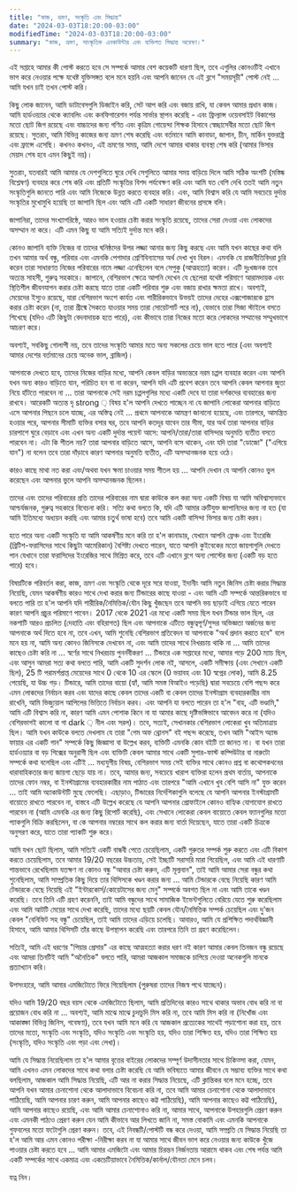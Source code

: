 ```yaml
---
title: "কাজ, ভ্রমণ, সংস্কৃতি এবং সিদ্ধান্ত"
date: "2024-03-03T18:20:00-03:00"
modifiedTime: "2024-03-03T18:20:00-03:00"
summary: "কাজ, ভ্রমণ, সাংস্কৃতিক এনকাউন্টার এবং ব্যক্তিগত সিদ্ধান্ত অন্বেষণ।"
---
```


এই সপ্তাহে আমার কী পোস্ট করতে হবে সে সম্পর্কে আমার বেশ কয়েকটি ধারণা ছিল, তবে এগুলির কোনওটিই এখানে ভাগ করে নেওয়ার পক্ষে যথেষ্ট যুক্তিসঙ্গত বলে মনে হয়নি এবং আপনি জানেন যে এই ব্লগে "সময়সূচী" পোস্ট নেই ... আমি যখন চাই তখন পোস্ট করি।

কিছু লোক জানেন, আমি ডাটাবেসগুলি ডিজাইন করি, সেট আপ করি এবং বজায় রাখি, যা কেবল আমার প্রধান কাজ। আমি হার্ডওয়্যার থেকে ক্যাবলিং এবং কনফিগারেশন পর্যন্ত সার্ভার স্থাপন করেছি - এবং ফ্রিল্যান্স ওয়েবসাইট বিকাশের মতো ছোট জিগ রয়েছে এবং বাচ্চাদের জন্য গণিত এবং কৃত্রিম গোয়েন্দা শিক্ষক হিসাবে স্বেচ্ছাসেবীর মতো ছোট জিগ রয়েছে। সুতরাং, আমি বিভিন্ন কাজের জন্য ভ্রমণ শেষ করেছি এবং বর্তমানে আমি কানাডা, জাপান, চীন, মার্কিন যুক্তরাষ্ট্র এবং ফ্রান্সে এসেছি। কখনও কখনও, এই ভ্রমণের সময়, আমি দেশে আমার থাকার ব্যবস্থা শেষ করি (আমার ভিসার মেয়াদ শেষ হবে এমন কিছুই নয়)।

সুতরাং, যতবারই আমি আমার যে দেশগুলিতে ঘুরে দেখি সেগুলিতে আমার সময় বাড়িয়ে দিলে আমি সঠিক অংশটি (মস্তিষ্ক বিশ্লেষণ) ব্যবহার করে শেষ করি এবং প্রতিটি সংস্কৃতির বিশদ পর্যবেক্ষণ করি এবং আমি যত বেশি দেখি ততই আমি নতুন সংস্কৃতিগুলি জানতে পারি এবং আমি নিজেকে উন্নত করতে ব্যবহার করি। এবং, আমি বিশ্বাস করি যে আমি সবচেয়ে দুর্দান্ত সংস্কৃতির মুখোমুখি হয়েছি তা জাপানি ছিল এবং আমি এটি একটি সাধারণ জীবনের প্রসঙ্গে বলি।

জাপানিরা, তাদের সংখ্যাগরিষ্ঠে, আরও ভাল হওয়ার চেষ্টা করার সংস্কৃতি রয়েছে, তাদের সেরা দেওয়া এবং লোকদের অসম্মান না করে। এটি এমন কিছু যা আমি সত্যিই দুর্দান্ত মনে করি।

কোনও জাপানি ব্যক্তি নিজের বা তাদের ঘনিষ্ঠদের উপর লজ্জা আনার জন্য কিছু করছে এবং আমি যখন কাছের কথা বলি তখন আমার অর্থ বন্ধু, পরিবার এবং এমনকি পেশাদার শ্রেণিবিন্যাসের অর্থ দেখা খুব বিরল। এমনকি যে রাজনীতিবিদরা চুরি করেন তারা সাধারণত নিজের পরিবারের নামে লজ্জা এনেছিলেন বলে সেপুকু (আত্মহত্যা) করেন। এটি দুঃখজনক তবে অত্যন্ত সাহসী, গুরুত্ব সহকারে।
জাপানে, বেশিরভাগ ক্ষেত্রে আপনি দেখেন যে ছেলেরা যথেষ্ট পরিমাণে আরামদায়ক এবং স্থিতিশীল জীবনযাপন করার চেষ্টা করছে যাতে তারা একটি পরিবার শুরু এবং বজায় রাখার ক্ষমতা রাখে। অবশ্যই, মেয়েদের ইস্যুও রয়েছে, যারা বেশিরভাগ অংশে কার্যত এবং শারীরিকভাবে উভয়ই তাদের দেহের এক্সপোজারকে হ্রাস করার চেষ্টা করেন (না, তারা গ্রীষ্মে সৈকতে যাওয়ার সময় তারা সোয়েটশার্ট পরে না), যেভাবে তারা সিজা স্টাইলে বসতে শিখেছে (যদিও এটি কিছুটা বেদনাদায়ক হতে পারে), এবং কীভাবে তারা নিজের মতো করে লোকদের সম্মানের সম্মুখভাগে আচরণ করে।

অবশ্যই, সবকিছু গোলাপী নয়, তবে তাদের সংস্কৃতি আমার মতে অন্য সকলের চেয়ে ভাল হতে পারে (এবং অবশ্যই আমার দেশের বর্তমানের চেয়ে অনেক ভাল, ব্রাজিল)।

আপনাকে দেখতে হবে, তাদের নিজের বাড়ির মধ্যে, আপনি কেবল বাড়ির অভ্যন্তরে নরম চপ্পল ব্যবহার করেন এবং আপনি যখন অন্য কারও বাড়িতে যান, পরিচিত হন বা না করেন, আপনি যদি এটি প্রবেশ করেন তবে আপনি কেবল আপনার জুতা নিয়ে হাঁটতে পারবেন না ... তারা আপনাকে সেই নরম চপ্পলগুলির মধ্যে একটি দেবে যা তারা দর্শকদের ব্যবহারের জন্য রাখবে। আরেকটি অত্যন্ত দৃ strong ় বিষয় হ'ল আপনি দেখতে পাচ্ছেন না যে জাপানি লোকেরা আপনার বাড়িতে এসে আপনার পিছনে চলে যাচ্ছে, এর অস্তিত্ব নেই ... প্রথমে আপনাকে আমন্ত্রণ জানানো হয়েছে, এবং তারপরে, আমন্ত্রিত হওয়ার পরে, আপনার সীমাটি ব্যক্তির বসার ঘর, তবে আপনি কতদূর যাবেন তার সীমা, যার অর্থ তারা আপনার বাড়ির চারপাশে ঘুরে বেড়াবে এবং এখন অন্য একটি দুর্দান্ত পয়েন্ট আসে: আপনি/তারা/তারা বাসিন্দার অনুমতি ব্যতীত বসতে পারবেন না। এটা কি শীতল নয়? তারা আপনার বাড়িতে আসে, আপনি বসে থাকেন, এবং যদি তারা "ডোজো" ("এগিয়ে যান") না বলেন তবে তারা দাঁড়াবে কারণ আপনার অনুমতি ব্যতীত, এটি অসম্মানজনক হয়ে ওঠে।

কারও কাছে মাথা নত করা এবং/অথবা যখন ক্ষমা চাওয়ার সময় শীতল হয় ... আপনি দেখান যে আপনি কোনও ভুল করেছেন এবং আপনার ভুলে আপনি অসম্মানজনক ছিলেন।

তাদের এবং তাদের পরিবারের প্রতি তাদের পরিবারের নাম দ্বারা কাউকে কল করা অন্য একটি বিষয় যা আমি অবিশ্বাস্যভাবে আশ্চর্যজনক, গুরুত্ব সহকারে বিবেচনা করি।
সত্যি কথা বলতে কি, যদি এটি আমার ত্রুটিযুক্ত জাপানিদের জন্য না হত (যা আমি ইতিমধ্যে অধ্যয়ন করছি এবং আমার চতুর্থ ভাষা হবে) তবে আমি একটি বাসিন্দা ভিসার জন্য চেষ্টা করব।

হতে পারে অন্য একটি সংস্কৃতি যা আমি আকর্ষণীয় মনে করি তা হ'ল কানাডার, যেখানে আপনি ফ্রেঞ্চ এবং ইংরেজি (ব্রিটিশ-ফরাসিদের সাথে কিছুটা আমেরিকান) বৈশিষ্ট্য দেখতে পারেন, যাতে আপনি কুইবেকের মতো জায়গাগুলি দেখতে পান যেখানে তারা ফরাসিদের ইংরেজির সাথে মিশ্রিত করে, তবে এটি এখানে ব্লগে অন্য পোস্টের জন্য (একটি বড় হতে পারে) হবে।

বিষয়টিকে পরিবর্তন করা, কাজ, ভ্রমণ এবং সংস্কৃতি থেকে দূরে সরে যাওয়া, ইদানীং আমি নতুন জিনিস চেষ্টা করার সিদ্ধান্ত নিয়েছি, যেমন আকর্ষণীয় কারও সাথে দেখা করার জন্য টিন্ডারের কাছে যাওয়া - এবং আমি এটি সম্পর্কে আন্তরিকভাবে যা বলতে পারি তা হ'ল আপনি যদি শারীরিক/নৈমিত্তিক/যৌন কিছু খুঁজছেন তবে আপনি ভয় ছাড়াই এগিয়ে যেতে পারেন কারণ আপনি প্রচুর পরিমাণে পাবেন। 2017 থেকে 2021 এর মধ্যে একটি সময় ছিল যখন টিন্ডার ভাল ছিল, এর নকশাটি আরও প্রচলিত (দেহাতি এবং বহিরাগত) ছিল এবং আপনাকে এটিতে বন্ধুত্বপূর্ণ/সুন্দর অভিজ্ঞতা অর্জনের জন্য আপনাকে অর্থ দিতে হবে না, তবে এখন, আমি শুনেছি বেশিরভাগ প্রতিবেদন যা আপনাকে "অর্থ প্রদান করতে হবে" বলে মনে হয় না, আমি অন্য কোনও জিনিসকে দেখবেন না, এবং আমি তাদের সাথে নিখরচায় থাকি না ... আমি তাদের কাছেও চেষ্টা করি না ... স্বর্ণের সাথে নিখরচায় পুনর্নবীকরণ ... টিন্ডারে এক সপ্তাহের মধ্যে, আমার গড়ে 200 ম্যাচ ছিল, এবং আসুন আমরা সত্য কথা বলতে পারি, আমি একটি সুদর্শন লোক নই, আসলে, একটি সমীক্ষায় (এবং সেখানে একটি ছিল), 25 টি পরামর্শপ্রাপ্ত মেয়েদের সাথে 0 থেকে 10 এর স্কেলে (0 ভয়াবহ এবং 10 স্বপ্নের লোক), আমি 8.25 পেয়েছি, যা উচ্চ গড়।
টিন্ডারে, আমি তাদের বায়ো (হ্যাঁ, আমি সমস্ত বিআইও পড়েছি) দ্বারা সবচেয়ে বেশি পছন্দ করে এমন লোকদের নির্বাচন করব এবং যাদের কাছে কেবল তাদের একটি বা কেবল তাদের ইনস্টাগ্রাম ব্যবহারকারীর নাম রাখেনি, আমি ভিজ্যুয়াল আপিলের ভিত্তিতে নির্বাচন করব। এবং আপনি যা বলতে পারেন তা হ'ল "বাহ, এটি ভণ্ডামি," আমি এটি বিশ্বাস করি না, কারণ আমি এমন পোশাক কিনে না যা আমার কাছে দৃষ্টিভঙ্গিভাবে আবেদন করে না (যদিও বেশিরভাগই কালো বা গা dark ় নীল এবং সরল)। তবে, সত্যই, সেখানকার বেশিরভাগ লোকেরা খুব অতিমাত্রায় ছিল। আমি যখন কাউকে বলতে দেখলাম যে তারা "গেম অফ থ্রোনস" বই পছন্দ করেছে, তখন আমি "আইস অ্যান্ড ফায়ার এর একটি গান" সম্পর্কে কিছু জিজ্ঞাসা বা উল্লেখ করব, ব্যক্তিটি এমনকি কোন বইটি তা জানত না। বা যখন তারা হার্ডওয়্যার বা বড় গিক্সের অনুরাগী ছিল এবং ব্যক্তিটি কেবল আমার সাথে একটি সুপার-ফাস্ট কম্পিউটার বা নারুটো সম্পর্কে কথা বলেছিল এবং এটিই ... মধ্যযুগীয় বিষয়, বেশিরভাগ সময় সেই ব্যক্তির সাথে কোনও প্রশ্ন বা কথোপকথনের ধারাবাহিকতার জন্য জায়গা ছেড়ে যায় না। তবে, আমার জন্য, সবচেয়ে খারাপ ব্যক্তিরা হলেন প্রথম বার্তায়, আপনাকে তাদের ফোন নম্বর, বা ইনস্টাগ্রামের ব্যবহারকারীর নাম পাঠাত এবং তারপরে "আমি এখানে খুব বেশি আসি না" যুক্ত করেন ... তাই আমি অ্যাকাউন্টটি মুছে ফেলেছি। এছাড়াও, টিন্ডারের নির্দেশিকাগুলি বলেছে যে আপনি আপনার ইনস্টাগ্রামটি বায়োতে ​​রাখতে পারবেন না, বাস্তবে এটি উল্লেখ করেছে যে আপনি আপনার প্রোফাইলে কোনও বাহ্যিক যোগাযোগ রাখতে পারবেন না (আমি এমনকি এর জন্য কিছু রিপোর্ট করেছি), এবং সেখানে লোকেরা কেবল বায়োতে ​​কেবল ফ্যানগুলির মতো প্যাকগুলি বিক্রি করছিলেন, বা কে আপনার নম্বরের সাথে কল করার জন্য বার্তা দিয়েছেন, যাতে তারা একটি চিত্রকে অনুসরণ করে, যাতে তারা প্যাকটি শুরু করে।

আমি যখন ছোট ছিলাম, আমি সত্যিই একটি বান্ধবী পেতে চেয়েছিলাম, একটি গুরুতর সম্পর্ক শুরু করতে এবং এটি বিকাশ করতে চেয়েছিলাম, তবে আমার 19/20 বছরের উচ্চতায়, সেই ইচ্ছাটি সরাসরি মারা গিয়েছিল, এবং আমি এই ধারণাটি শান্তভাবে রেখেছিলাম যতক্ষণ না কোনও বন্ধু "আবার চেষ্টা করুন, এটি মূল্যবান", তাই আমি আমার সেরা বন্ধুর কথা শুনেছিলাম, আমি সাম্প্রতিক কিছু দিয়ে তার থিসিসকে খণ্ডন করার জন্য ... আমি টেন্ডারকে বেছে নিয়েছি কারণ আমি টেন্ডারকে বেছে নিয়েছি
এই "ইন্টারকোর্স/কোয়েটাসের জন্য মেনু" সম্পর্কে অবগত ছিল না এবং আমি তাকে খণ্ডন করেছি। তবে তিনি এটি গ্রহণ করেননি, তাই আমি বন্ধুদের সাথে সামাজিক ইভেন্টগুলিতে বেরিয়ে যেতে শুরু করেছিলাম এবং আমি আটটি মেয়ের সাথে দেখা করেছি, তাদের মধ্যে ছয়টি কেবল যৌন/নৈমিত্তিক সম্পর্ক চেয়েছিল এবং দু'জন কেবল "বেনিফিট সহ বন্ধু" চেয়েছিল, তাই আমি তাদের এড়িয়ে চলেছি। আবারও, আমি যে প্রশিক্ষিত পদার্থবিজ্ঞানী হিসাবে, আমি আমার থিসিসটি তাঁর কাছে উপস্থাপন করেছি এবং তারপরে তিনি তা গ্রহণ করেছিলেন।

সত্যিই, আমি এই ধরণের "পিয়ার প্রেসার" এর কাছে আত্মহত্যা করার ধরণ নই কারণ আমার কেবল তিনজন বন্ধু রয়েছে এবং আমরা তিনটিই আমি "অনৈতিক" বলতে পারি, আমরা আজকাল সমাজকে চাপিয়ে দেওয়া অনেকগুলি মানকে প্রত্যাখ্যান করি।

উপসংহারে, আমি আমার এমজিটোতে ফিরে গিয়েছিলাম (পুরুষরা তাদের নিজস্ব পথে যাচ্ছেন)।

যদিও আমি 19/20 বছর বয়স থেকে এমজিটোতে ছিলাম, আমি প্রতিদিনের কারও সাথে থাকার অভাব বোধ করি না বা প্রয়োজন বোধ করি না ... অবশ্যই, আমি মাঝে মাঝে চুদাচুদি মিস করি না, তবে আমি মিস করি না (নিখোঁজ এবং আকাঙ্ক্ষা বিভিন্ন জিনিস, গবেষণা), তবে যখন আমি মনে করি যে আজকাল প্রত্যেকের সাথেই পড়াশোনা করা হয়, তবে তাদের মতো, সংস্কৃতি এবং সংস্কৃতি, যদিও সংস্কৃতি এবং সংস্কৃতি হয়, যদিও তারা শিক্ষিত হয়, যদিও তারা শিক্ষিত হয় (সংস্কৃতি, যদিও সংস্কৃতি এবং পড়া এবং লেখা)।

আমি যে সিদ্ধান্ত নিয়েছিলাম তা হ'ল আমার বৃত্তের বাইরের লোকদের সম্পূর্ণ উদাসীনতার সাথে চিকিত্সা করা, যেমন, আমি এখনও এমন লোকদের সাথে কথা বলার চেষ্টা করেছি যে আমি ভবিষ্যতে আমার জীবনে যে সম্ভাব্য ব্যক্তির সাথে কথা বলছিলাম, আজকাল আমি সিদ্ধান্ত নিয়েছি, এটি আর না করার সিদ্ধান্ত নিয়েছে, এটি ক্লান্তিকর বলে মনে হচ্ছে, তবে আপনি যখন আমার চেনাশোনা থেকে আলাদাভাবে বিবেচনা করি না, তবে আমি আমার চেনাশোনা থেকে আলাদাভাবে পাঠিয়েছি, আমি আপনার চারণ করুন, আমি আপনার কাছেও কট্ট পাঠিয়েছি), আমি আপনার কাছেও কট্ট পাঠিয়েছি), আমি আপনার কাছেও রয়েছি, এবং আমি আমার চেনাশোনাও করি না, আমার সাথে, আপনাকে উপহারগুলি প্রেরণ করুন এবং এমনকী পাঠ্যও প্রেরণ করুন যেন আমি কীভাবে আর লিখতে জানি না, সমস্ত বোকামি এবং এমনকি আপনাকে গুফবলের মতো ফটোগুলি প্রেরণ করুন।
তবে, এই নিবন্ধটি/পোস্টটি বন্ধ করে দেওয়া, আমি সম্প্রতি যে সিদ্ধান্ত নিয়েছি তা হ'ল আমি আর এমন কোনও পরীক্ষা -নিরীক্ষা করব না যা আমার সাথে জীবন ভাগ করে নেওয়ার জন্য কাউকে খুঁজে পাওয়ার চেষ্টা করতে হবে ... আমি আমার এমজিটো এবং আমার চিরন্তন নির্জনতায় আরামে থাকব এবং শেষ পর্যন্ত আমি একটি সম্পর্কের সাথে একমাত্র এবং একচেটিয়াভাবে নৈমিত্তিক/কার্নাল/যৌনতা মেনে চলব।

যত্ন নিন।